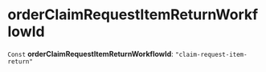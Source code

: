 
# orderClaimRequestItemReturnWorkflowId

 `Const` **orderClaimRequestItemReturnWorkflowId**: `"claim-request-item-return"`
